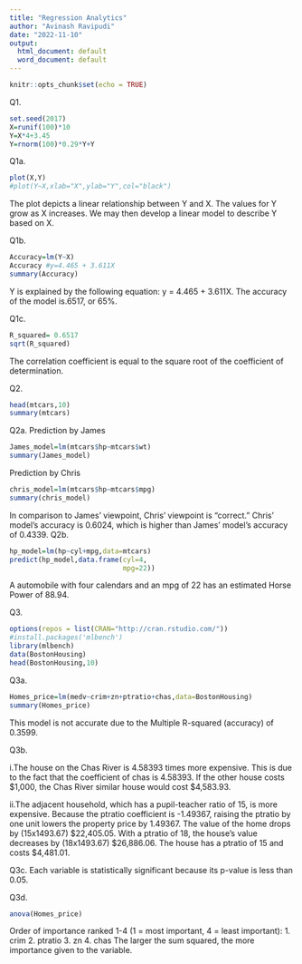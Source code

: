 ```yaml
---
title: "Regression Analytics"
author: "Avinash Ravipudi"
date: "2022-11-10"
output:
  html_document: default
  word_document: default
---
```


```r
knitr::opts_chunk$set(echo = TRUE)
```
Q1.
```r
set.seed(2017)
X=runif(100)*10
Y=X*4+3.45
Y=rnorm(100)*0.29*Y+Y
```
Q1a.
```r
plot(X,Y)
#plot(Y~X,xlab="X",ylab="Y",col="black")
```
The plot depicts a linear relationship between Y and X. The values for Y grow as X increases. We may then develop a linear model to describe Y based on X.

Q1b.
```r
Accuracy=lm(Y~X)
Accuracy #y=4.465 + 3.611X
summary(Accuracy)
```
Y is explained by the following equation: y = 4.465 + 3.611X. 
The accuracy of the model is.6517, or 65%.

Q1c.
```r
R_squared= 0.6517
sqrt(R_squared)
```
The correlation coefficient is equal to the square root of the coefficient of determination.

Q2.
```r
head(mtcars,10)
summary(mtcars)
```
Q2a.
Prediction by James
```r
James_model=lm(mtcars$hp~mtcars$wt)
summary(James_model)
```
Prediction by Chris
```r
chris_model=lm(mtcars$hp~mtcars$mpg)
summary(chris_model)
```
In comparison to James' viewpoint, Chris' viewpoint is "correct." Chris' model's accuracy is 0.6024, which is higher than James' model's accuracy of 0.4339.
Q2b.
```r
hp_model=lm(hp~cyl+mpg,data=mtcars)
predict(hp_model,data.frame(cyl=4,
                            mpg=22))
```
A automobile with four calendars and an mpg of 22 has an estimated Horse Power of 88.94.

Q3.
```r
options(repos = list(CRAN="http://cran.rstudio.com/"))
#install.packages('mlbench')
library(mlbench)
data(BostonHousing)
head(BostonHousing,10)
```
Q3a.
```r
Homes_price=lm(medv~crim+zn+ptratio+chas,data=BostonHousing)
summary(Homes_price)
```
This model is not accurate due to the Multiple R-squared (accuracy) of 0.3599.

Q3b. 

   i.The house on the Chas River is 4.58393 times more expensive. This is due to the fact that the coefficient of chas is 4.58393. If the other house costs $1,000, the Chas River similar house would cost $4,583.93.
   
   ii.The adjacent household, which has a pupil-teacher ratio of 15, is more expensive. Because the ptratio coefficient is -1.49367, raising the ptratio by one unit lowers the property price by 1.49367. The value of the home drops by (15x1493.67) $22,405.05. With a ptratio of 18, the house's value decreases by (18x1493.67) $26,886.06. The house has a ptratio of 15 and costs $4,481.01.

Q3c. Each variable is statistically significant because its p-value is less than 0.05.

Q3d. 
```r
anova(Homes_price)
```
Order of importance ranked 1-4 (1 = most important, 4 = least important):
  1. crim
  2. ptratio
  3. zn
  4. chas
The larger the sum squared, the more importance given to the variable.
